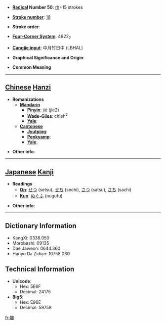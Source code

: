 * '''[[Wiktionary:Chinese radical index| Radical]] Number 50''': [[Wiktionary:Chinese radical index 巾|巾]]+15 strokes

* '''[[Wiktionary:Chinese total strokes index|Stroke number]]''': [[Wiktionary:Chinese total strokes index 18|18]]

* '''Stroke order''': 

* '''[[Wiktionary:Chinese four corner index|Four-Corner System]]''': 4822<sub>7</sub>

* '''[[Wiktionary:Chinese Cangjie index|Cangjie input]]''': 中月竹日中 (LBHAL)

* '''Graphical Significance and Origin''': 

* '''Common Meaning'''

----

== [[Chinese]] [[Hanzi]] ==

* '''Romanizations'''
** '''[[Mandarin]]'''
*** '''[[Pinyin]]''': jié (jie2)
*** '''[[Wade-Giles]]''': chieh<sup>2</sup>
*** '''[[Yale]]''': 
** '''[[Cantonese]]'''
*** '''[[Jyutping]]''':
*** '''[[Penkyamp]]''': 
*** '''[[Yale]]''': 

* '''Other info''': 

----

== [[Japanese]] [[Kanji]] ==

* '''Readings'''
** '''[[On]]''': [[せつ]] (setsu), [[せち]] (sechi), [[さつ]] (satsu), [[さち]] (sachi)
** '''[[Kun]]''': [[ぬぐふ]] (nugufu)

* '''Other info''':  

----

== Dictionary Information ==

* KangXi: 0338.050
* Morobashi: 09135
* Dae Jaweon: 0644.360
* Hanyu Da Zidian: 10758.030

== Technical Information ==

* '''Unicode''':
** Hex: 5E6F
** Decimal: 24175
* '''Big5''':
** Hex: E96E
** Decimal: 59758

[[fr:幯]]